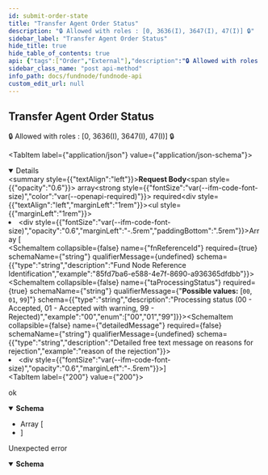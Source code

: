 ```yaml
---
id: submit-order-state
title: "Transfer Agent Order Status"
description: "🔒 Allowed with roles : [0, 3636(I), 3647(I), 47(I)] 🔒"
sidebar_label: "Transfer Agent Order Status"
hide_title: true
hide_table_of_contents: true
api: {"tags":["Order","External"],"description":"🔒 Allowed with roles : [0, 3636(I), 3647(I), 47(I)] 🔒\n","operationId":"submitOrderState","requestBody":{"content":{"application/json":{"schema":{"maxItems":1,"minItems":1,"type":"array","items":{"required":["fnReferenceId","taProcessingStatus"],"type":"object","properties":{"fnReferenceId":{"type":"string","description":"Fund Node Reference Identification","example":"85fd7ba6-e588-4e7f-8690-a936365dfdbb"},"taProcessingStatus":{"type":"string","description":"Processing status (00 - Accepted, 01 - Accepted with warning, 99 - Rejected)","example":"00","enum":["00","01","99"]},"detailedMessage":{"type":"string","description":"Detailed free text message on reasons for rejection","example":"reason of the rejection"}},"title":"submitOrderState_body"}}}},"required":true},"responses":{"200":{"description":"ok","content":{"application/json":{"schema":{"maxItems":1,"minItems":1,"type":"array","items":{"required":["correlationId","fnReferenceId","taProcessingStatus"],"type":"object","properties":{"correlationId":{"type":"string","description":"ID of the call","nullable":false,"example":"1e6860c5-395f-4941-851e-6efa29fa3308"},"fnReferenceId":{"type":"string","description":"Fund Node Reference Identification","example":"85fd7ba6-e588-4e7f-8690-a936365dfdbb"},"taProcessingStatus":{"type":"string","description":"Processing status (00 - Accepted, 01 - Accepted with warning, 99 - Rejected)","example":"00","enum":["00","01","99"]},"detailedMessage":{"type":"string","description":"Detailed free text message on reasons for rejection","example":"reason of the rejection"}},"title":"inline_response_200_4"}}}}},"500":{"description":"Unexpected error","content":{"application/json":{"schema":{"required":["code","message"],"type":"object","properties":{"code":{"type":"string"},"message":{"type":"string"}},"title":"inline_response_400"}}}}},"security":[{"bearerAuth":[]}],"method":"post","path":"/submitOrderState","servers":[{"url":"/"}],"securitySchemes":{"bearerAuth":{"type":"http","scheme":"bearer","bearerFormat":"JWT"}},"jsonRequestBodyExample":[{"fnReferenceId":"85fd7ba6-e588-4e7f-8690-a936365dfdbb","taProcessingStatus":"00","detailedMessage":"reason of the rejection"}],"info":{"title":"Fundnode API","description":"Fundnode API Endpoint","termsOfService":"http://swagger.io/terms/","contact":{"name":"Fundnode Team","url":"https://www.marketnode.com","email":"fundops@marketnode.com"},"license":{"name":"Apache 2.0","url":"https://www.apache.org/licenses/LICENSE-2.0.html"},"version":"0.30.0"},"postman":{"name":"Transfer Agent Order Status","description":{"content":"🔒 Allowed with roles : [0, 3636(I), 3647(I), 47(I)] 🔒\n","type":"text/plain"},"url":{"path":["submitOrderState"],"host":["{{baseUrl}}"],"query":[],"variable":[]},"header":[{"key":"Content-Type","value":"application/json"},{"key":"Accept","value":"application/json"}],"method":"POST","body":{"mode":"raw","raw":"\"\"","options":{"raw":{"language":"json"}}},"auth":{"type":"bearer","bearer":[{"type":"any","value":"<Bearer Token>","key":"token"}]}}}
sidebar_class_name: "post api-method"
info_path: docs/fundnode/fundnode-api
custom_edit_url: null
---
```



## Transfer Agent Order Status



🔒 Allowed with roles : [0, 3636(I), 3647(I), 47(I)] 🔒


<MimeTabs><TabItem label={"application/json"} value={"application/json-schema"}><details style={{}} data-collapsed={false} open={true}><summary style={{"textAlign":"left"}}><strong>Request Body</strong><span style={{"opacity":"0.6"}}> array</span><strong style={{"fontSize":"var(--ifm-code-font-size)","color":"var(--openapi-required)"}}> required</strong></summary><div style={{"textAlign":"left","marginLeft":"1rem"}}></div><ul style={{"marginLeft":"1rem"}}><li><div style={{"fontSize":"var(--ifm-code-font-size)","opacity":"0.6","marginLeft":"-.5rem","paddingBottom":".5rem"}}>Array [</div></li><SchemaItem collapsible={false} name={"fnReferenceId"} required={true} schemaName={"string"} qualifierMessage={undefined} schema={{"type":"string","description":"Fund Node Reference Identification","example":"85fd7ba6-e588-4e7f-8690-a936365dfdbb"}}></SchemaItem><SchemaItem collapsible={false} name={"taProcessingStatus"} required={true} schemaName={"string"} qualifierMessage={"**Possible values:** [`00`, `01`, `99`]"} schema={{"type":"string","description":"Processing status (00 - Accepted, 01 - Accepted with warning, 99 - Rejected)","example":"00","enum":["00","01","99"]}}></SchemaItem><SchemaItem collapsible={false} name={"detailedMessage"} required={false} schemaName={"string"} qualifierMessage={undefined} schema={{"type":"string","description":"Detailed free text message on reasons for rejection","example":"reason of the rejection"}}></SchemaItem><li><div style={{"fontSize":"var(--ifm-code-font-size)","opacity":"0.6","marginLeft":"-.5rem"}}>]</div></li></ul></details></TabItem></MimeTabs><div><ApiTabs><TabItem label={"200"} value={"200"}><div>

ok

</div><div><MimeTabs schemaType={"response"}><TabItem label={"application/json"} value={"application/json"}><SchemaTabs><TabItem label={"Schema"} value={"Schema"}><details style={{}} data-collapsed={false} open={true}><summary style={{"textAlign":"left"}}><strong>Schema</strong></summary><div style={{"textAlign":"left","marginLeft":"1rem"}}></div><ul style={{"marginLeft":"1rem"}}><li><div style={{"fontSize":"var(--ifm-code-font-size)","opacity":"0.6","marginLeft":"-.5rem","paddingBottom":".5rem"}}>Array [</div></li><SchemaItem collapsible={false} name={"correlationId"} required={true} schemaName={"string"} qualifierMessage={undefined} schema={{"type":"string","description":"ID of the call","nullable":false,"example":"1e6860c5-395f-4941-851e-6efa29fa3308"}}></SchemaItem><SchemaItem collapsible={false} name={"fnReferenceId"} required={true} schemaName={"string"} qualifierMessage={undefined} schema={{"type":"string","description":"Fund Node Reference Identification","example":"85fd7ba6-e588-4e7f-8690-a936365dfdbb"}}></SchemaItem><SchemaItem collapsible={false} name={"taProcessingStatus"} required={true} schemaName={"string"} qualifierMessage={"**Possible values:** [`00`, `01`, `99`]"} schema={{"type":"string","description":"Processing status (00 - Accepted, 01 - Accepted with warning, 99 - Rejected)","example":"00","enum":["00","01","99"]}}></SchemaItem><SchemaItem collapsible={false} name={"detailedMessage"} required={false} schemaName={"string"} qualifierMessage={undefined} schema={{"type":"string","description":"Detailed free text message on reasons for rejection","example":"reason of the rejection"}}></SchemaItem><li><div style={{"fontSize":"var(--ifm-code-font-size)","opacity":"0.6","marginLeft":"-.5rem"}}>]</div></li></ul></details></TabItem><TabItem label={"Example (from schema)"} value={"Example (from schema)"}><ResponseSamples responseExample={"[\n  {\n    \"correlationId\": \"1e6860c5-395f-4941-851e-6efa29fa3308\",\n    \"fnReferenceId\": \"85fd7ba6-e588-4e7f-8690-a936365dfdbb\",\n    \"taProcessingStatus\": \"00\",\n    \"detailedMessage\": \"reason of the rejection\"\n  }\n]"} language={"json"}></ResponseSamples></TabItem></SchemaTabs></TabItem></MimeTabs></div></TabItem><TabItem label={"500"} value={"500"}><div>

Unexpected error

</div><div><MimeTabs schemaType={"response"}><TabItem label={"application/json"} value={"application/json"}><SchemaTabs><TabItem label={"Schema"} value={"Schema"}><details style={{}} data-collapsed={false} open={true}><summary style={{"textAlign":"left"}}><strong>Schema</strong></summary><div style={{"textAlign":"left","marginLeft":"1rem"}}></div><ul style={{"marginLeft":"1rem"}}><SchemaItem collapsible={false} name={"code"} required={true} schemaName={"string"} qualifierMessage={undefined} schema={{"type":"string"}}></SchemaItem><SchemaItem collapsible={false} name={"message"} required={true} schemaName={"string"} qualifierMessage={undefined} schema={{"type":"string"}}></SchemaItem></ul></details></TabItem><TabItem label={"Example (from schema)"} value={"Example (from schema)"}><ResponseSamples responseExample={"{\n  \"code\": \"string\",\n  \"message\": \"string\"\n}"} language={"json"}></ResponseSamples></TabItem></SchemaTabs></TabItem></MimeTabs></div></TabItem></ApiTabs></div>
      